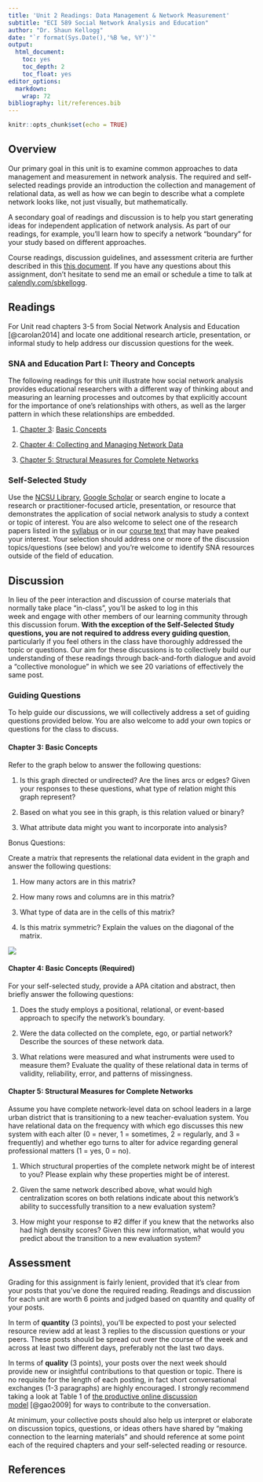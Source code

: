 ```yaml
---
title: 'Unit 2 Readings: Data Management & Network Measurement'
subtitle: "ECI 589 Social Network Analysis and Education"
author: "Dr. Shaun Kellogg"
date: "`r format(Sys.Date(),'%B %e, %Y')`"
output:
  html_document:
    toc: yes
    toc_depth: 2
    toc_float: yes
editor_options:
  markdown:
    wrap: 72
bibliography: lit/references.bib
---
```


```r
knitr::opts_chunk$set(echo = TRUE)
```

## Overview

Our primary goal in this unit is to examine common approaches to data
management and measurement in network analysis. The required and
self-selected readings provide an introduction the collection and
management of relational data, as well as how we can begin to describe
what a complete network looks like, not just visually, but
mathematically.

A secondary goal of readings and discussion is to help you start
generating ideas for independent application of network analysis. As
part of our readings, for example, you'll learn how to specify a network
"boundary" for your study based on different approaches.

Course readings, discussion guidelines, and assessment criteria are
further described in this [this
document](https://sbkellogg.github.io/eci-589/unit-2/unit-2-readings.html).
If you have any questions about this assignment, don't hesitate to send
me an email or schedule a time to talk at
[calendly.com/sbkellogg](calendly.com/sbkellogg).

## Readings

For Unit read chapters 3-5 from Social Network Analysis and Education
[@carolan2014] and locate one additional research article, presentation,
or informal study to help address our discussion questions for the week.

### SNA and Education Part I: Theory and Concepts

The following readings for this unit illustrate how social network
analysis provides educational researchers with a different way of
thinking about and measuring an learning processes and outcomes by that
explicitly account for the importance of one's relationships with
others, as well as the larger pattern in which these relationships are
embedded.

1.  [Chapter
    3](https://methods.sagepub.com/book/social-network-analysis-and-education/n3.xml):
    [Basic
    Concepts](https://methods.sagepub.com/book/social-network-analysis-and-education/n3.xml)

2.  [Chapter 4: Collecting and Managing Network
    Data](https://methods-sagepub-com.prox.lib.ncsu.edu/book/social-network-analysis-and-education/n4.xml)

3.  [Chapter 5: Structural Measures for Complete
    Networks](https://methods-sagepub-com.prox.lib.ncsu.edu/book/social-network-analysis-and-education/n5.xml)

### Self-Selected Study

Use the [NCSU Library](https://www.lib.ncsu.edu/#articles), [Google
Scholar](https://scholar.google.com/) or search engine to locate a
research or practitioner-focused article, presentation, or resource that
demonstrates the application of social network analysis to study a
context or topic of interest. You are also welcome to select one of the
research papers listed in
the [syllabus](https://sbkellogg.github.io/eci-589/) or in our [course
text](https://catalog.lib.ncsu.edu/catalog/NCSU2803782) that may have
peaked your interest. Your selection should address one or more of the
discussion topics/questions (see below) and you're welcome to identify
SNA resources outside of the field of education.

## Discussion

In lieu of the peer interaction and discussion of course materials that
normally take place "in-class", you'll be asked to log in this
week and engage with other members of our learning community through
this discussion forum. **With the exception of the Self-Selected Study
questions, you are not required to address every guiding question**,
particularly if you feel others in the class have thoroughly addressed
the topic or questions. Our aim for these discussions is to collectively
build our understanding of these readings through back-and-forth
dialogue and avoid a "collective monologue" in which we see 20
variations of effectively the same post.

### Guiding Questions

To help guide our discussions, we will collectively address a set of
guiding questions provided below. You are also welcome to add your own
topics or questions for the class to discuss.

#### Chapter 3: Basic Concepts

Refer to the graph below to answer the following questions:

1.  Is this graph directed or undirected? Are the lines arcs or edges?
    Given your responses to these questions, what type of relation might
    this graph represent?

2.  Based on what you see in this graph, is this relation valued or
    binary?

3.  What attribute data might you want to incorporate into analysis?

Bonus Questions:

Create a matrix that represents the relational data evident in the graph
and answer the following questions:

1.  How many actors are in this matrix?

2.  How many rows and columns are in this matrix?

3.  What type of data are in the cells of this matrix?

4.  Is this matrix symmetric? Explain the values on the diagonal of the
    matrix.

![](images/graph.jpeg)

#### Chapter 4: Basic Concepts (Required)

For your self-selected study, provide a APA citation and abstract, then
briefly answer the following questions:

1.  Does the study employs a positional, relational, or event-based
    approach to specify the network's boundary.

2.  Were the data collected on the complete, ego, or partial network?
    Describe the sources of these network data.

3.  What relations were measured and what instruments were used to
    measure them? Evaluate the quality of these relational data in terms
    of validity, reliability, error, and patterns of missingness.

#### Chapter 5: Structural Measures for Complete Networks

Assume you have complete network-level data on school leaders in a large
urban district that is transitioning to a new teacher-evaluation system.
You have relational data on the frequency with which ego discusses this
new system with each alter (0 = never, 1 = sometimes, 2 = regularly, and
3 = frequently) and whether ego turns to alter for advice regarding
general professional matters (1 = yes, 0 = no).

1.  Which structural properties of the complete network might be of
    interest to you? Please explain why these properties might be of
    interest.

2.  Given the same network described above, what would high
    centralization scores on both relations indicate about this
    network's ability to successfully transition to a new evaluation
    system?

3.  How might your response to #2 differ if you knew that the networks
    also had high density scores? Given this new information, what would
    you predict about the transition to a new evaluation system?\

## Assessment

Grading for this assignment is fairly lenient, provided that it's clear
from your posts that you've done the required reading. Readings and
discussion for each unit are worth 6 points and judged based on quantity
and quality of your posts.

In term of **quantity** (3 points), you'll be expected to post your
selected resource review add at least 3 replies to the discussion
questions or your peers. These posts should be spread out over the
course of the week and across at least two different days, preferably
not the last two days.  

In terms of **quality** (3 points), your posts over the next week should
provide new or insightful contributions to that question or topic.
There is no requisite for the length of each posting, in fact short
conversational exchanges (1-3 paragraphs) are highly encouraged. I
strongly recommend taking a look at Table 1 of [the productive online
discussion
model](https://moodle-courses2122.wolfware.ncsu.edu/pluginfile.php/287931/mod_forum/post/6203/Gao%2C%20Wang%2C%20Sun%20-%202009%20-%20A%20new%20model%20of%20productive%20online%20discussion%20and%20its%20implications%20for%20research%20and%20instruction.pdf) [@gao2009]
for ways to contribute to the conversation. 

At minimum, your collective posts should also help us interpret or
elaborate on discussion topics, questions, or ideas others have shared
by "making connection to the learning materials" and should reference at
some point each of the required chapters and your self-selected reading
or resource.

## References
